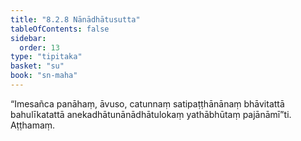 ```yaml
---
title: "8.2.8 Nānādhātusutta"
tableOfContents: false
sidebar:
  order: 13
type: "tipitaka"
basket: "su"
book: "sn-maha"
---
```



<DynamicBreadcrumb />

<Division number="916" book="sn-maha">

<Paragraph number="1607" book="sn-maha">
“Imesañca panāhaṃ, āvuso, catunnaṃ satipaṭṭhānānaṃ bhāvitattā bahulīkatattā anekadhātunānādhātulokaṃ yathābhūtaṃ pajānāmī”ti.

</Paragraph>
</Division>

<Paragraph number="1608" type="center" book="sn-maha">
Aṭṭhamaṃ.
</Paragraph>